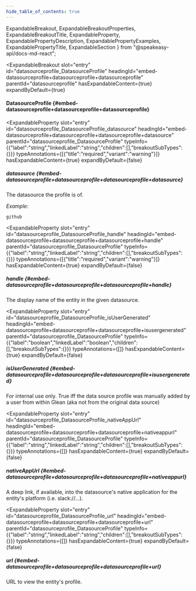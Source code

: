 ```yaml
---
hide_table_of_contents: true
---
```

  ExpandableBreakout,
  ExpandableBreakoutProperties,
  ExpandableBreakoutTitle,
  ExpandableProperty,
  ExpandablePropertyDescription,
  ExpandablePropertyExamples,
  ExpandablePropertyTitle,
  ExpandableSection
} from "@speakeasy-api/docs-md-react";

<ExpandableSection>

<ExpandableBreakout
  slot="entry"
  id="datasourceprofile_DatasourceProfile"
  headingId="embed-datasourceprofile+datasourceprofile+datasourceprofile"
  parentId="datasourceprofile"
  hasExpandableContent={true}
  expandByDefault={true}
>

<ExpandableBreakoutTitle slot="title">

#### DatasourceProfile \{#embed-datasourceprofile+datasourceprofile+datasourceprofile\}

</ExpandableBreakoutTitle>

<ExpandableBreakoutProperties slot="properties">

<ExpandableProperty
  slot="entry"
  id="datasourceprofile_DatasourceProfile_datasource"
  headingId="embed-datasourceprofile+datasourceprofile+datasourceprofile+datasource"
  parentId="datasourceprofile_DatasourceProfile"
  typeInfo={{"label":"string","linkedLabel":"string","children":[],"breakoutSubTypes":{}}}
  typeAnnotations={[{"title":"required","variant":"warning"}]}
  hasExpandableContent={true}
  expandByDefault={false}
>

<ExpandablePropertyTitle slot="title">

##### datasource \{#embed-datasourceprofile+datasourceprofile+datasourceprofile+datasource\}

</ExpandablePropertyTitle>

<ExpandablePropertyDescription slot="description">

The datasource the profile is of.

</ExpandablePropertyDescription>

<ExpandablePropertyExamples slot="examples">

_Example:_

```
github
```

</ExpandablePropertyExamples>

</ExpandableProperty>

<ExpandableProperty
  slot="entry"
  id="datasourceprofile_DatasourceProfile_handle"
  headingId="embed-datasourceprofile+datasourceprofile+datasourceprofile+handle"
  parentId="datasourceprofile_DatasourceProfile"
  typeInfo={{"label":"string","linkedLabel":"string","children":[],"breakoutSubTypes":{}}}
  typeAnnotations={[{"title":"required","variant":"warning"}]}
  hasExpandableContent={true}
  expandByDefault={false}
>

<ExpandablePropertyTitle slot="title">

##### handle \{#embed-datasourceprofile+datasourceprofile+datasourceprofile+handle\}

</ExpandablePropertyTitle>

<ExpandablePropertyDescription slot="description">

The display name of the entity in the given datasource.

</ExpandablePropertyDescription>

</ExpandableProperty>

<ExpandableProperty
  slot="entry"
  id="datasourceprofile_DatasourceProfile_isUserGenerated"
  headingId="embed-datasourceprofile+datasourceprofile+datasourceprofile+isusergenerated"
  parentId="datasourceprofile_DatasourceProfile"
  typeInfo={{"label":"boolean","linkedLabel":"boolean","children":[],"breakoutSubTypes":{}}}
  typeAnnotations={[]}
  hasExpandableContent={true}
  expandByDefault={false}
>

<ExpandablePropertyTitle slot="title">

##### isUserGenerated \{#embed-datasourceprofile+datasourceprofile+datasourceprofile+isusergenerated\}

</ExpandablePropertyTitle>

<ExpandablePropertyDescription slot="description">

For internal use only. True iff the data source profile was manually added by a user from within Glean (aka not from the original data source)

</ExpandablePropertyDescription>

</ExpandableProperty>

<ExpandableProperty
  slot="entry"
  id="datasourceprofile_DatasourceProfile_nativeAppUrl"
  headingId="embed-datasourceprofile+datasourceprofile+datasourceprofile+nativeappurl"
  parentId="datasourceprofile_DatasourceProfile"
  typeInfo={{"label":"string","linkedLabel":"string","children":[],"breakoutSubTypes":{}}}
  typeAnnotations={[]}
  hasExpandableContent={true}
  expandByDefault={false}
>

<ExpandablePropertyTitle slot="title">

##### nativeAppUrl \{#embed-datasourceprofile+datasourceprofile+datasourceprofile+nativeappurl\}

</ExpandablePropertyTitle>

<ExpandablePropertyDescription slot="description">

A deep link, if available, into the datasource's native application for the entity's platform (i.e. slack://...).

</ExpandablePropertyDescription>

</ExpandableProperty>

<ExpandableProperty
  slot="entry"
  id="datasourceprofile_DatasourceProfile_url"
  headingId="embed-datasourceprofile+datasourceprofile+datasourceprofile+url"
  parentId="datasourceprofile_DatasourceProfile"
  typeInfo={{"label":"string","linkedLabel":"string","children":[],"breakoutSubTypes":{}}}
  typeAnnotations={[]}
  hasExpandableContent={true}
  expandByDefault={false}
>

<ExpandablePropertyTitle slot="title">

##### url \{#embed-datasourceprofile+datasourceprofile+datasourceprofile+url\}

</ExpandablePropertyTitle>

<ExpandablePropertyDescription slot="description">

URL to view the entity's profile.

</ExpandablePropertyDescription>

</ExpandableProperty>

</ExpandableBreakoutProperties>

</ExpandableBreakout>

</ExpandableSection>